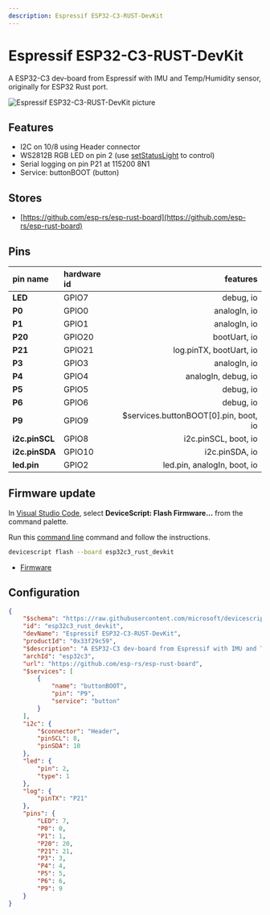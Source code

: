 ```yaml
---
description: Espressif ESP32-C3-RUST-DevKit
---
```

# Espressif ESP32-C3-RUST-DevKit


A ESP32-C3 dev-board from Espressif with IMU and Temp/Humidity sensor, originally for ESP32 Rust port.


![Espressif ESP32-C3-RUST-DevKit picture](https://microsoft.github.io/jacdac-docs/images/devices/espressif/esp32c3rustdevkitv12a.catalog.jpg)

## Features

-  I2C on 10/8 using Header connector
-  WS2812B RGB LED on pin 2  (use [setStatusLight](/developer/status-light) to control)
-  Serial logging on pin P21 at 115200 8N1
-  Service: buttonBOOT (button)

## Stores

-  [https://github.com/esp-rs/esp-rust-board](https://github.com/esp-rs/esp-rust-board)

## Pins

| pin name | hardware id | features |
|:---------|:------------|---------:|
| **LED** |  GPIO7 |  debug,  io |
| **P0** |  GPIO0 |  analogIn,  io |
| **P1** |  GPIO1 |  analogIn,  io |
| **P20** |  GPIO20 |  bootUart,  io |
| **P21** |  GPIO21 |  log.pinTX,  bootUart,  io |
| **P3** |  GPIO3 |  analogIn,  io |
| **P4** |  GPIO4 |  analogIn,  debug,  io |
| **P5** |  GPIO5 |  debug,  io |
| **P6** |  GPIO6 |  debug,  io |
| **P9** |  GPIO9 |  $services.buttonBOOT[0].pin,  boot,  io |
| **i2c.pinSCL** |  GPIO8 |  i2c.pinSCL,  boot,  io |
| **i2c.pinSDA** |  GPIO10 |  i2c.pinSDA,  io |
| **led.pin** |  GPIO2 |  led.pin,  analogIn,  boot,  io |



## Firmware update

In [Visual Studio Code](/getting-started/vscode),
select **DeviceScript: Flash Firmware...** from the command palette.
        
Run this [command line](/api/cli) command and follow the instructions.

```bash
devicescript flash --board esp32c3_rust_devkit
```


- [Firmware](https://github.com/microsoft/devicescript-esp32/releases/latest/download/devicescript-esp32c3-esp32c3_rust_devkit-0x0.bin)

## Configuration

```json title="esp32c3_rust_devkit.json"
{
    "$schema": "https://raw.githubusercontent.com/microsoft/devicescript-esp32/main/boards/esp32deviceconfig.schema.json",
    "id": "esp32c3_rust_devkit",
    "devName": "Espressif ESP32-C3-RUST-DevKit",
    "productId": "0x33f29c59",
    "$description": "A ESP32-C3 dev-board from Espressif with IMU and Temp/Humidity sensor, originally for ESP32 Rust port.",
    "archId": "esp32c3",
    "url": "https://github.com/esp-rs/esp-rust-board",
    "$services": [
        {
            "name": "buttonBOOT",
            "pin": "P9",
            "service": "button"
        }
    ],
    "i2c": {
        "$connector": "Header",
        "pinSCL": 8,
        "pinSDA": 10
    },
    "led": {
        "pin": 2,
        "type": 1
    },
    "log": {
        "pinTX": "P21"
    },
    "pins": {
        "LED": 7,
        "P0": 0,
        "P1": 1,
        "P20": 20,
        "P21": 21,
        "P3": 3,
        "P4": 4,
        "P5": 5,
        "P6": 6,
        "P9": 9
    }
}
```

